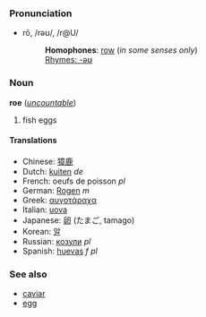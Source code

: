 ===Pronunciation===
*rō, /rəʊ/, /r@U/
*:'''Homophones''': [[row]] (''in some senses only'')
*:[[Rhymes:English:-əʊ|Rhymes: -əʊ]]

===Noun===
'''roe''' (''[[uncountable]]'')

# fish eggs

====Translations====
*Chinese: [[獐鹿]]
*Dutch: [[kuiten]] ''de''
*French: oeufs de poisson ''pl''
*German: [[Rogen]] ''m''
*Greek: [[αυγοτάραχα]]
*Italian: [[uova]]
*Japanese: [[卵]] (たまご, tamago)
*Korean: [[알]]
*Russian: [[козули]] ''pl''
*Spanish: [[huevas]] ''f pl''

===See also===
*[[caviar]]
*[[egg]]